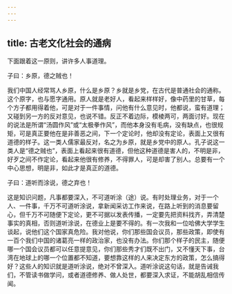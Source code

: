 ```yaml
---
---
---
```

title: 古老文化社会的通病
---




下面跟着这一原则，讲许多人事道理。

子曰：乡原，德之贼也！

我们中国人经常骂人乡原，什么是乡原？乡就是乡党，在古代是普通社会的通称。这个原字，也与愿字通用。原人就是老好人，看起来样样好，像中药里的甘草，每个方子都用得着他，可是对于一件事情，问他有什么意见时，他都说，蛮有道理；又碰到另一方的反对意见，也说不错。反正不着边际，模棱两可，两面讨好。现在的说法是所谓“汤圆作风”或“太极拳作风”，而他本身没有毛病，没有缺点，也很规矩，可是真正要他在是非善恶之间，下一个定论时，他却没有定论，表面上又很有道德的样子。这一类人儒家最反对，名之为乡原，就是乡党中的原人。孔子说这一类人是“德之贼也”，表面上看起来很有道德，但他这种道德是害人的，不明是非，好歹之间不作定论，看起来他很有修养，不得罪人，可是却害了别人。总要有一个中心思想，明是非，如此才是真正的道德。

子曰：道听而涂说，德之弃也！

这是知识问题，凡事都要深入，不可道听涂（途）说。有时处理业务，对于一个人、一件事，千万不可道听涂说，拿新闻采访工作来说，在路上听到的消息要留心，但千万不可随便下定论，更不可据以发表传播，一定要先把资料找齐，弄清楚事实的真相，否则道听涂说，在德业上是要不得的。有一次我和一位哈佛大学学生谈起，说他们这个国家真危险。我对他说，你们那些国会议员，那些政策，即使有一百个我们中国的诸葛亮一样的政治家，也没有办法。你们那个样子的民主，随便哪一个国会议员都可以任意提意见，你们那些秀才们既不出门，又不懂天下事，台湾在地球上的哪一个位置都不知道，要想靠这样的人来决定东方的政策，怎么搞得好？这些人的知识就是道听涂说，绝对不曾深入。道听涂说这句话，就是告诫我们，不管读书做学问，或者道德修养、做人处世，都要深入求证，不能胡乱相信传闻。